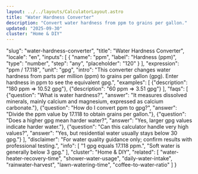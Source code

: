 ```yaml
---
layout: ../../layouts/CalculatorLayout.astro
title: "Water Hardness Converter"
description: "Convert water hardness from ppm to grains per gallon."
updated: "2025-09-30"
cluster: "Home & DIY"
---
```


  "slug": "water-hardness-converter",
  "title": "Water Hardness Converter",
  "locale": "en",
  "inputs": [
    {
      "name": "ppm",
      "label": "Hardness (ppm)",
      "type": "number",
      "step": "any",
      "placeholder": "120"
    }
  ],
  "expression": "ppm / 17.118",
  "unit": "gpg",
  "intro": "This converter changes water hardness from parts per million (ppm) to grains per gallon (gpg). Enter hardness in ppm to see the equivalent gpg.",
  "examples": [
    {"description": "180 ppm ⇒ 10.52 gpg"},
    {"description": "60 ppm ⇒ 3.51 gpg"}
  ],
  "faqs": [
    {"question": "What is water hardness?", "answer": "It measures dissolved minerals, mainly calcium and magnesium, expressed as calcium carbonate."},
    {"question": "How do I convert ppm to gpg?", "answer": "Divide the ppm value by 17.118 to obtain grains per gallon."},
    {"question": "Does a higher gpg mean harder water?", "answer": "Yes, larger gpg values indicate harder water."},
    {"question": "Can this calculator handle very high values?", "answer": "Yes, but residential water usually stays below 30 gpg."}
  ],
  "disclaimer": "For water quality guidance only; confirm results with professional testing.",
  "info": [
    "1 gpg equals 17.118 ppm.",
    "Soft water is generally below 3 gpg."
  ],
  "cluster": "Home & DIY",
  "related": [
    "water-heater-recovery-time",
    "shower-water-usage",
    "daily-water-intake",
    "rainwater-harvest",
    "lawn-watering-time",
    "coffee-to-water-ratio"
  ]
}

<Calculator schema={schema} />
